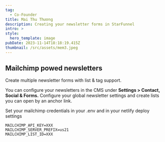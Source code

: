 ```yaml
---
tag:
  - Co-Founder
title: Mai Thu Thương
description: Creating your newsletter forms in StarFunnel
intro: >
style:
  hero_template: image
pubDate: 2023-11-14T18:18:19.415Z
thumbnail: /src/assets/mem3.jpeg
---
```


## Mailchimp powed newsletters

Create multiple newsletter forms with list & tag support.

You can configure your newsletters in the CMS under **Settings > Contact, Social & Forms.** Configure your global newsletter settings and create lists you can open by an anchor link.

Set your mailchimp credentials in your .env and in your netlify deploy settings

```
MAILCHIMP_API_KEY=XXX
MAILCHIMP_SERVER_PREFIX=us21
MAILCHIMP_LIST_ID=XXX
```
